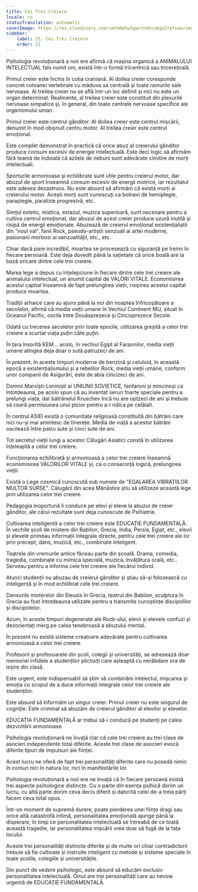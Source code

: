 ```yaml
---
title: Cei Trei Creiere
locale: ro
statusTranslation: automatic
coverImage: https://res.cloudinary.com/xmfm6mhw3gwctndtcubgx2rptnae/image/upload/v1740337243/small_cover_educacion_fundamental_a051170f1c.webp
sidebar:
    label: 21. Cei Trei Creiere
    order: 21
---
```

Psihologia revoluționară a noii ere afirmă că mașina organică a ANIMALULUI INTELECTUAL fals numit om, există într-o formă tricentrică sau tricerebrală.

Primul creier este închis în cutia craniană. Al doilea creier corespunde concret coloanei vertebrale cu măduva sa centrală și toate ramurile sale nervoase. Al treilea creier nu se află într-un loc definit și nici nu este un organ determinat. Realmente, al treilea creier este constituit din plexurile nervoase simpatice și, în general, din toate centrele nervoase specifice ale organismului uman.

Primul creier este centrul gânditor. Al doilea creier este centrul mișcării, denumit în mod obișnuit centru motor. Al treilea creier este centrul emoțional.

Este complet demonstrat în practică că orice abuz al creierului gânditor produce consum excesiv de energie intelectuală. Este deci logic să afirmăm fără teamă de îndoială că azilele de nebuni sunt adevărate cimitire de morți intelectuali.

Sporturile armonioase și echilibrate sunt utile pentru creierul motor, dar abuzul de sport înseamnă consum excesiv de energii motrice, iar rezultatul este adesea dezastruos. Nu este absurd să afirmăm că există morți ai creierului motor. Acești morți sunt cunoscuți ca bolnavi de hemiplegie, paraplegie, paralizie progresivă, etc.

Simțul estetic, mistica, extazul, muzica superioară, sunt necesare pentru a cultiva centrul emoțional, dar abuzul de acest creier produce uzură inutilă și risipă de energii emoționale. Abuzează de creierul emoțional existențialiștii din "noul val", fanii Rock, pseudo-artiștii senzuali ai artei moderne, pasionarii morbosi ai senzualității, etc., etc.

Chiar dacă pare incredibil, moartea se procesează cu siguranță pe treimi în fiecare persoană. Este deja dovedit până la sațietate că orice boală are la bază oricare dintre cele trei creiere.

Marea lege a depus cu înțelepciune în fiecare dintre cele trei creiere ale animalului intelectual, un anumit capital de VALORI VITALE. Economisirea acestui capital înseamnă de fapt prelungirea vieții, risipirea acestui capital produce moartea.

Tradiții arhaice care au ajuns până la noi din noaptea înfricoșătoare a secolelor, afirmă că media vieții umane în Vechiul Continent MU, situat în Oceanul Pacific, oscila între Douăsprezece și Cincisprezece Secole.

Odată cu trecerea secolelor prin toate epocile, utilizarea greșită a celor trei creiere a scurtat viața puțin câte puțin.

În țara însorită KEM... acolo, în vechiul Egipt al Faraonilor, media vieții umane atingea deja doar o sută patruzeci de ani.

În prezent, în aceste timpuri moderne de benzină și celuloid, în această epocă a existențialismului și a rebelilor Rock, media vieții umane, conform unor companii de Asigurări, este de abia cincizeci de ani.

Domnii Marxiști-Leniniști ai UNIUNII SOVIETICE, fanfaroni și mincinoși ca întotdeauna, pe acolo spun că au inventat seruri foarte speciale pentru a prelungi viața, dar bătrânelul Kruschev încă nu are optzeci de ani și trebuie să ceară permisiunea unui picior pentru a-l ridica pe celălalt.

În centrul ASIEI există o comunitate religioasă constituită din bătrâni care nici nu-și mai amintesc de tinerețe. Media de viață a acestor bătrâni oscilează între patru sute și cinci sute de ani.

Tot secretul vieții lungi a acestor Călugări Asiatici constă în utilizarea înțeleaptă a celor trei creiere.

Funcționarea echilibrată și armonioasă a celor trei creiere înseamnă economisirea VALORILOR VITALE și, ca o consecință logică, prelungirea vieții.

Există o Lege cosmică cunoscută sub numele de "EGALAREA VIBRAȚIILOR MULTOR SURSE". Călugării din acea Mănăstire știu să utilizeze această lege prin utilizarea celor trei creiere.

Pedagogia inoportună îi conduce pe elevi și eleve la abuzul de creier gânditor, ale cărui rezultate sunt deja cunoscute de Psihiatrie.

Cultivarea inteligentă a celor trei creiere este EDUCAȚIE FUNDAMENTALĂ. În vechile școli de mistere din Babilon, Grecia, India, Persia, Egipt, etc., elevii și elevele primeau informații integrale directe, pentru cele trei creiere ale lor prin precept, dans, muzică, etc., combinate inteligent.

Teatrele din vremurile antice făceau parte din școală. Drama, comedia, tragedia, combinate cu mimica specială, muzica, învățătura orală, etc.. Serveau pentru a informa cele trei creiere ale fiecărui individ.

Atunci studenții nu abuzau de creierul gânditor și știau să-și folosească cu inteligență și în mod echilibrat cele trei creiere.

Dansurile misterelor din Eleusis în Grecia, teatrul din Babilon, sculptura în Grecia au fost întotdeauna utilizate pentru a transmite cunoștințe discipolilor și discipolelor.

Acum, în aceste timpuri degenerate ale Rock-ului, elevii și elevele confuzi și dezorientați merg pe calea tenebroasă a abuzului mental.

În prezent nu există sisteme creatoare adevărate pentru cultivarea armonioasă a celor trei creiere.

Profesorii și profesoarele din școli, colegii și universități, se adresează doar memoriei infidele a studenților plictisiți care așteaptă cu nerăbdare ora de ieșire din clasă.

Este urgent, este indispensabil să știm să combinăm intelectul, mișcarea și emoția cu scopul de a duce informații integrale celor trei creiere ale studenților.

Este absurd să informăm un singur creier. Primul creier nu este singurul de cogniție. Este criminal să abuzăm de creierul gânditor al elevilor și elevelor.

EDUCAȚIA FUNDAMENTALĂ ar trebui să-i conducă pe studenți pe calea dezvoltării armonioase.

Psihologia revoluționară ne învață clar că cele trei creiere au trei clase de asocieri independente total diferite. Aceste trei clase de asocieri evocă diferite tipuri de impulsuri ale ființei.

Acest lucru ne oferă de fapt trei personalități diferite care nu posedă nimic în comun nici în natura lor, nici în manifestările lor.

Psihologia revoluționară a noii ere ne învață că în fiecare persoană există trei aspecte psihologice distincte. Cu o parte din esența psihică dorim un lucru, cu altă parte dorim ceva decis diferit și datorită celei de-a treia părți facem ceva total opus.

Într-un moment de supremă durere, poate pierderea unei ființe dragi sau orice altă catastrofă intimă, personalitatea emoțională ajunge până la disperare, în timp ce personalitatea intelectuală se întreabă de ce toată această tragedie, iar personalitatea mișcării vrea doar să fugă de la fața locului.

Aceste trei personalități distincte diferite și de multe ori chiar contradictorii trebuie să fie cultivate și instruite inteligent cu metode și sisteme speciale în toate școlile, colegiile și universitățile.

Din punct de vedere psihologic, este absurd să educăm exclusiv personalitatea intelectuală. Omul are trei personalități care au nevoie urgentă de EDUCAȚIE FUNDAMENTALĂ.

